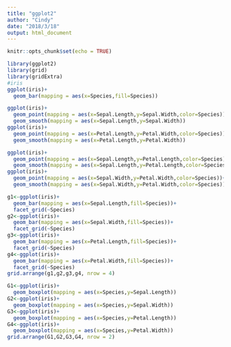 ```yaml
---
title: "ggplot2"
author: "Cindy"
date: "2018/3/18"
output: html_document
---
```


```r
knitr::opts_chunk$set(echo = TRUE)
```

```r
library(ggplot2)
library(grid)
library(gridExtra)
#iris
ggplot(iris)+
  geom_bar(mapping = aes(x=Species,fill=Species))

ggplot(iris)+
  geom_point(mapping = aes(x=Sepal.Length,y=Sepal.Width,color=Species))+
  geom_smooth(mapping = aes(x=Sepal.Length,y=Sepal.Width))
ggplot(iris)+
  geom_point(mapping = aes(x=Petal.Length,y=Petal.Width,color=Species))+
  geom_smooth(mapping = aes(x=Petal.Length,y=Petal.Width))

ggplot(iris)+
  geom_point(mapping = aes(x=Sepal.Length,y=Petal.Length,color=Species))+
  geom_smooth(mapping = aes(x=Sepal.Length,y=Petal.Length,color=Species))
ggplot(iris)+
  geom_point(mapping = aes(x=Sepal.Width,y=Petal.Width,color=Species))+
  geom_smooth(mapping = aes(x=Sepal.Width,y=Petal.Width,color=Species))

g1<-ggplot(iris)+
  geom_bar(mapping = aes(x=Sepal.Length,fill=Species))+
  facet_grid(~Species)
g2<-ggplot(iris)+
  geom_bar(mapping = aes(x=Sepal.Width,fill=Species))+
  facet_grid(~Species)
g3<-ggplot(iris)+
  geom_bar(mapping = aes(x=Petal.Length,fill=Species))+
  facet_grid(~Species)
g4<-ggplot(iris)+
  geom_bar(mapping = aes(x=Petal.Width,fill=Species))+
  facet_grid(~Species)
grid.arrange(g1,g2,g3,g4, nrow = 4)

G1<-ggplot(iris)+
  geom_boxplot(mapping = aes(x=Species,y=Sepal.Length))
G2<-ggplot(iris)+
  geom_boxplot(mapping = aes(x=Species,y=Sepal.Width))
G3<-ggplot(iris)+
  geom_boxplot(mapping = aes(x=Species,y=Petal.Length))
G4<-ggplot(iris)+
  geom_boxplot(mapping = aes(x=Species,y=Petal.Width))
grid.arrange(G1,G2,G3,G4, nrow = 2)
```


